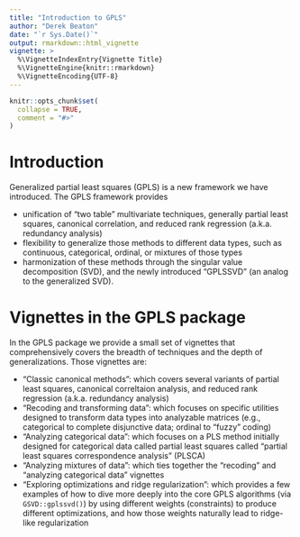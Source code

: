 ```yaml
---
title: "Introduction to GPLS"
author: "Derek Beaton"
date: "`r Sys.Date()`"
output: rmarkdown::html_vignette
vignette: >
  %\VignetteIndexEntry{Vignette Title}
  %\VignetteEngine{knitr::rmarkdown}
  %\VignetteEncoding{UTF-8}
---
```


```r
knitr::opts_chunk$set(
  collapse = TRUE,
  comment = "#>"
)
```

# Introduction

Generalized partial least squares (GPLS) is a new framework we have introduced. The GPLS framework provides 

- unification of "two table" multivariate techniques, generally partial least squares, canonical correlation, and reduced rank regression (a.k.a. redundancy analysis)
- flexibility to generalize those methods to different data types, such as continuous, categorical, ordinal, or mixtures of those types
- harmonization of these methods through the singular value decomposition (SVD), and the newly introduced "GPLSSVD" (an analog to the generalized SVD). 


# Vignettes in the GPLS package

In the GPLS package we provide a small set of vignettes that comprehensively covers the breadth of techniques and the depth of generalizations. Those vignettes are:

- "Classic canonical methods": which covers several variants of partial least squares, canonical correltaion analysis, and reduced rank regression (a.k.a. redundancy analysis)
- "Recoding and transforming data": which focuses on specific utilities designed to transform data types into analyzable matrices (e.g., categorical to complete disjunctive data; ordinal to "fuzzy" coding)
- "Analyzing categorical data": which focuses on a PLS method initially designed for categorical data called partial least squares called "partial least squares correspondence analysis" (PLSCA)
- "Analyzing mixtures of data": which ties together the "recoding" and "analyzing categorical data" vignettes
- "Exploring optimizations and ridge regularization": which provides a few examples of how to dive more deeply into the core GPLS algorithms (via `GSVD::gplssvd()`) by using different weights (constraints) to produce different optimizations, and how those weights naturally lead to ridge-like regularization
